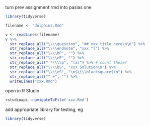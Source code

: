 turn prev assignment rmd into pasias one

```r
library(tidyverse)
```

```r
filename <- "dolphins.Rmd"
```

```r
v <- readLines(filename)
v %>% 
  str_replace_all("\\\\question", "## xxx title here\n\n") %>% 
  str_replace_all("\\\\endnote", "xxx ^[") %>% 
  str_replace_all("\\\\bP", "") %>% 
  str_replace_all("\\\\eP", "") %>% 
  str_replace_all(" *\\\\p", "(a)") %>% # count these?
  str_replace_all("\\\\bS", "xxx Solution\n") %>% 
  str_replace_all("\\\\eS", "\n$\\\\blacksquare$\n") %>% 
  str_replace_all("^ +", "") %>% 
  writeLines("xxx.Rmd")
```

open in R Studio

```r
rstudioapi::navigateToFile('xxx.Rmd')
```



add appropriate library for testing, eg

```r
library(tidyverse)
```

